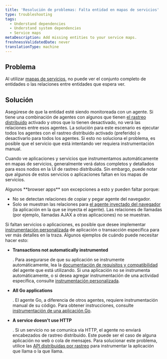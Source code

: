 ```yaml
---
title: 'Resolución de problemas: Falta entidad en mapas de servicios'
type: troubleshooting
tags:
  - Understand dependencies
  - Understand system dependencies
  - Service maps
metaDescription: Add missing entities to your service maps.
freshnessValidatedDate: never
translationType: machine
---
```


## Problema

Al utilizar [mapas de servicios](/docs/understand-dependencies/understand-system-dependencies/service-maps/service-maps-new-relic-one), no puede ver el conjunto completo de entidades o las relaciones entre entidades que espera ver.

## Solución

Asegúrese de que la entidad esté siendo monitoreada con un agente. Si tiene una combinación de agentes con algunos que tienen [el rastreo distribuido](/docs/apm/distributed-tracing/getting-started/introduction-distributed-tracing) activado y otros que lo tienen desactivado, no verá las relaciones entre esos agentes. La solución para este escenario es ejecutar todos los agentes con el rastreo distribuido activado (preferido) o desactivarlo para todos los agentes. Si esto no soluciona el problema, es posible que el servicio que está intentando ver requiera instrumentación manual.

Cuando ve aplicaciones y servicios que instrumentamos automáticamente en mapas de servicios, generalmente verá datos completos y detallados para esos nodos en la UI de rastreo distribuida. Sin embargo, puede notar que algunos de estos servicios o aplicaciones faltan en los mapas de servicios.

<Callout variant="tip">
  Algunos <DNT>**browser apps**</DNT> son excepciones a esto y pueden faltar porque:

  * No se detectan relaciones de copiar y pegar agente del navegador.
  * Solo se muestran las relaciones para [el agente inyectado del navegador](/docs/browser/new-relic-browser/installation/install-new-relic-browser-agent#options) (la aplicación en la que se inyecta el agente). Las relaciones de llamadas (por ejemplo, llamadas AJAX a otras aplicaciones) no se muestran.
</Callout>

Si faltan servicios o aplicaciones, es posible que desee implementar [instrumentación personalizada](/docs/apm/distributed-tracing/enable-configure/enable-distributed-tracing#agent-apis) de aplicación o transacción específica para ver más detalles en la traza. Algunos ejemplos de cuándo puede necesitar hacer esto:

* <DNT>**Transactions not automatically instrumented**</DNT>

  . Para asegurarse de que su aplicación se instrumente automáticamente, lea la [documentación de requisitos y compatibilidad](/docs/apm/new-relic-apm/getting-started/introduction-apm) del agente que está utilizando. Si una aplicación no se instrumenta automáticamente, o si desea agregar instrumentación de una actividad específica, consulte [instrumentación personalizada](/docs/apm/agents/manage-apm-agents/agent-data/custom-instrumentation/#implementing).

* <DNT>**All Go applications**</DNT>

  . El agente Go, a diferencia de otros agentes, requiere instrumentación manual de su código. Para obtener instrucciones, consulte [instrumentación de una aplicación Go](/docs/agents/go-agent/instrumentation/instrument-go-transactions).

* <DNT>**A service doesn't use HTTP**</DNT>

  . Si un servicio no se comunica vía HTTP, el agente no enviará encabezados de rastreo distribuido. Este puede ser el caso de alguna aplicación no web o cola de mensajes. Para solucionar este problema, utilice las [API distribuidas por rastreo](/docs/apm/distributed-tracing/enable-configure/enable-distributed-tracing#agent-apis) para instrumentar la aplicación que llama o la que llama.